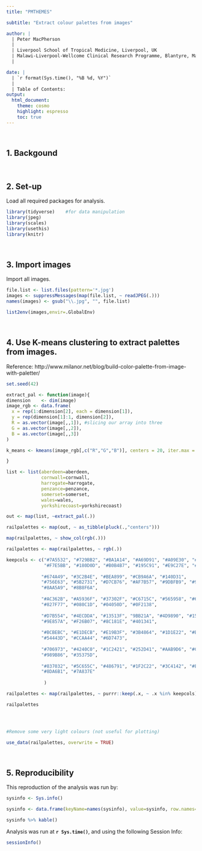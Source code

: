 ```yaml
---
title: "PMTHEMES"

subtitle: "Extract colour palettes from images"

author: |
  | Peter MacPherson
  |
  | Liverpool School of Tropical Medicine, Liverpool, UK
  | Malawi-Liverpool-Wellcome Clinical Research Programme, Blantyre, Malawi
  |

date: | 
  | `r format(Sys.time(), "%B %d, %Y")`
  |
  | Table of Contents:
output: 
  html_document:
    theme: cosmo
    highlight: espresso
    toc: true
---
```


<br>

## 1. Backgound


<br>

## 2. Set-up

Load all required packages for analysis.

```r
library(tidyverse)    #for data manipulation
library(jpeg)
library(scales)
library(usethis)
library(knitr)

```

<br>

## 3. Import images

Import all images.

```r
file.list <- list.files(pattern='*.jpg')
images <- suppressMessages(map(file.list, ~ readJPEG(.)))
names(images) <- gsub("\\.jpg", "", file.list)

list2env(images,envir=.GlobalEnv)

```

<br>

## 4. Use K-means clustering to extract palettes from images.

Reference: http://www.milanor.net/blog/build-color-palette-from-image-with-paletter/

```r
set.seed(42)

extract_pal <- function(image){
dimension    <- dim(image)
image_rgb <- data.frame(
  x = rep(1:dimension[2], each = dimension[1]),
  y = rep(dimension[1]:1, dimension[2]),
  R = as.vector(image[,,1]), #slicing our array into three
  G = as.vector(image[,,2]),
  B = as.vector(image[,,3])
)

k_means <- kmeans(image_rgb[,c("R","G","B")], centers = 20, iter.max = 30)

}

list <- list(aberdeen=aberdeen, 
             cornwall=cornwall, 
             harrogate=harrogate, 
             penzance=penzance,
             somerset=somerset, 
             wales=wales, 
             yorkshirecoast=yorkshirecoast)

out <- map(list, ~extract_pal(.))

railpalettes <- map(out, ~ as_tibble(pluck(.,"centers")))

map(railpalettes, ~ show_col(rgb(.)))

railpalettes <- map(railpalettes, ~ rgb(.))

keepcols <- c("#7A5532", "#729BB2", "#BA1A14", "#A69D91", "#A09E30", "#554D54",
              "#F7E5BB", "#180D0D", "#B0B4B7", "#195C91", "#E9C27E", "#E1A93B",
              
             "#674A49", "#3C2B4E", "#BEA899", "#CB9A6A", "#140D31",
             "#756E63", "#5B2731", "#D7CB76", "#AF7B57", "#9DBFB9", "#935945",
             "#8AA5A9", "#8B8F6A",
             
             "#AC362B", "#A5936F", "#37302F", "#C6715C", "#565958", "#683F28",
             "#827F77", "#080C1D", "#04050D", "#0F2138",
             
             "#D7B554", "#4ECDDA", "#13513F", "9BB21A", "#4D9890", "#1572C3",
             "#9E857A", "#F26B07", "#8C181E", "#401341",
             
             "#BCBEBC", "#E1DECB", "#E19B3F", "#3B4864", "#1D1E22", "#B56A35",
             "#54443D", "#CCAA44", "#6D7473",
             
             "#706973", "#4240C0", "#1C2421", "#252D41", "#AAB9D6", "#C2CAA2",
             "#989B86", "#35375D",
             
             "#837032", "#5C655C", "#486791", "#1F2C22", "#3C4142", "#EBD48E",
             "#8DA6B1", "#7A837E"
              
              )

railpalettes <- map(railpalettes, ~ purrr::keep(.x, ~ .x %in% keepcols))

railpalettes


  

#Remove some very light colours (not useful for plotting)

use_data(railpalettes, overwrite = TRUE)

```


<br>

## 5. Reproducibility

This reproduction of the analysis was run by: 

```r

sysinfo <- Sys.info()

sysinfo <- data.frame(keyName=names(sysinfo), value=sysinfo, row.names=NULL)

sysinfo %>% kable()
```

Analysis was run at **`r Sys.time()`**, and using the following Session Info:

```r
sessionInfo()
```

